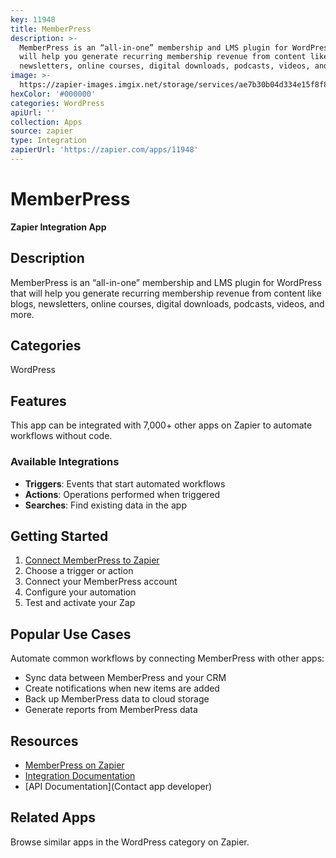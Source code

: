 ```yaml
---
key: 11948
title: MemberPress
description: >-
  MemberPress is an “all-in-one” membership and LMS plugin for WordPress that
  will help you generate recurring membership revenue from content like blogs,
  newsletters, online courses, digital downloads, podcasts, videos, and more.
image: >-
  https://zapier-images.imgix.net/storage/services/ae7b30b04d334e15f8f8cade96a8aaa0.png?auto=format%2Ccompress&ixlib=python-3.0.0&q=50
hexColor: '#000000'
categories: WordPress
apiUrl: ''
collection: Apps
source: zapier
type: Integration
zapierUrl: 'https://zapier.com/apps/11948'
---
```

# MemberPress

**Zapier Integration App**

## Description

MemberPress is an “all-in-one” membership and LMS plugin for WordPress that will help you generate recurring membership revenue from content like blogs, newsletters, online courses, digital downloads, podcasts, videos, and more.

## Categories

WordPress

## Features

This app can be integrated with 7,000+ other apps on Zapier to automate workflows without code.

### Available Integrations

- **Triggers**: Events that start automated workflows
- **Actions**: Operations performed when triggered
- **Searches**: Find existing data in the app

## Getting Started

1. [Connect MemberPress to Zapier](https://zapier.com/apps/11948)
2. Choose a trigger or action
3. Connect your MemberPress account
4. Configure your automation
5. Test and activate your Zap

## Popular Use Cases

Automate common workflows by connecting MemberPress with other apps:

- Sync data between MemberPress and your CRM
- Create notifications when new items are added
- Back up MemberPress data to cloud storage
- Generate reports from MemberPress data

## Resources

- [MemberPress on Zapier](https://zapier.com/apps/11948)
- [Integration Documentation](https://zapier.com/apps/11948/integrations)
- [API Documentation](Contact app developer)

## Related Apps

Browse similar apps in the WordPress category on Zapier.
